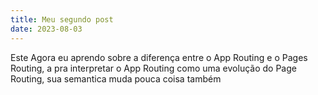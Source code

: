 ```yaml
---
title: Meu segundo post
date: 2023-08-03
---
```


Este Agora eu aprendo sobre a diferença entre o App Routing e o Pages Routing, a pra interpretar o App Routing como uma evolução do Page Routing, sua semantica muda pouca coisa também
